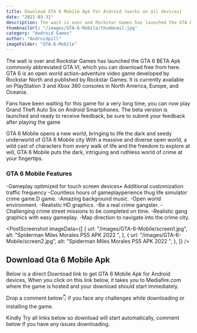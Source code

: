 ```yaml
---
title: Download GTA 6 Mobile Apk For Android (works on all devices)
date: "2021-03-31"
description: The wait is over and Rockstar Games has launched the GTA 6 BETA Apk commonly abbreviated GTA VI...
thumbnailUrl: "/images/GTA-6-Mobile/thumbnail.jpg"
category: "Android Games"
author: "Androidpill"
imageFolder: "GTA-6-Mobile"
---
```



The wait is over and Rockstar Games has launched the GTA 6 BETA Apk commonly abbreviated GTA VI, which you can download free from here. GTA 6 is an open world action-adventure video game developed by Rockstar North and published by Rockstar Games. It is currently available on PlayStation 3 and Xbox 360 consoles in North America, Europe, and Oceania.

Fans have been waiting for this game for a very long time, you can now play Grand Theft Auto Six on Android Smartphones. The beta version is launched and ready to receive feedback, be sure to submit your feedback after playing the game

GTA 6 Moblie opens a new world, bringing to life the dark and seedy underworld of GTA 6 Mobile city With a massive and diverse open world, a wild cast of characters from every walk of life and the freedom to explore at will, GTA 6 Mobile puts the dark, intriguing and ruthless world of crime at your fingertips.

<NativeBanners type={3} />

### GTA 6 Mobile Features

-Gameplay optimized for touch screen devices• Additional customization traffic frequency
-Countless hours of gameplayperience thug life simulator crime game.D game.
-Amazing background music.
-Open world environment.
-Realistic HD graphics.
-Be a real crime gangster.
-Challenging crime street missions to be completed on time.
-Realistic gang graphics with easy gameplay.
-Map direction to navigate into the crime city.

<PostScreenshot
  imageData={[
    {
      url: "/images/GTA-6-Mobile/screen1.jpg",
      alt: "Spiderman Miles Morales PS5 APK 2022 ",
    },
    {
      url: "/images/GTA-6-Mobile/screen2.jpg",
      alt: "Spiderman Miles Morales PS5 APK 2022 ",
    },
  ]}
/>

## Download Gta 6 Mobile Apk

Below is a direct Download link to get GTA 6 Mobile Apk for Android devices, When you click on this link below, it takes you to Mediafire.com where the game is hosted and your download should start immediately.

Drop a comment below👇 if you face any challenges while downloading or installing the game.

<DownloadLinks
  url="https://linkedprepenseprepense.com/q5qfg8veup?key=ee3100f4306f4ef023600190f239b221"
  text="DOWNLOAD LINK 1"
/>
<DownloadLinks
  url="https://www.mediafire.com/file/3k0t54rhc226mgy/GTA_6_Mobile_%2528Androidpill.com%2529.apk/file"
  text="DOWNLOAD LINK 2"
/>
<DownloadLinks
  url="https://linkedprepenseprepense.com/q5qfg8veup?key=ee3100f4306f4ef023600190f239b221"
  text="DOWNLOAD LINK 3"
/>

<p class="text-center text-sm ">
  Kindly Try all links below so download will start automatically, comment below
  if you have any issues downloading.
</p>
